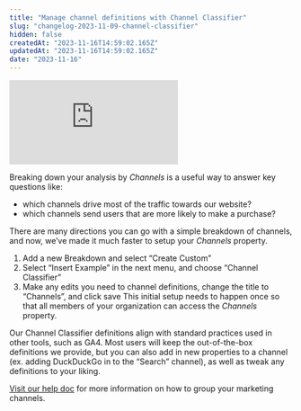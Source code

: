 ```yaml
---
title: "Manage channel definitions with Channel Classifier"
slug: "changelog-2023-11-09-channel-classifier"
hidden: false
createdAt: "2023-11-16T14:59:02.165Z"
updatedAt: "2023-11-16T14:59:02.165Z"
date: "2023-11-16"
---
```


<div style={{position: 'relative', paddingBottom: '64.90384615384616%', height: 0}}>
    <iframe src="https://www.loom.com/embed/0e773e307f574f398e5a3609462cfa01"
        frameBorder="0"
        webkitallowfullscreen="true" mozallowfullscreen="true" allowFullScreen
        style={{position: 'absolute', 'top': 0, 'left': 0, 'width': '100%', 'height': '100%'}}>
    </iframe>
</div>

Breaking down your analysis by *Channels* is a useful way to answer key questions like:

- which channels drive most of the traffic towards our website?
- which channels send users that are more likely to make a purchase?

There are many directions you can go with a simple breakdown of channels, and now, we’ve made it much faster to setup your *Channels* property. 

1. Add a new Breakdown and select “Create Custom”
2. Select “Insert Example” in the next menu, and choose “Channel Classifier”
3. Make any edits you need to channel definitions, change the title to “Channels”, and click save
This initial setup needs to happen once so that all members of your organization can access the *Channels* property. 

Our Channel Classifier definitions align with standard practices used in other tools, such as GA4. Most users will keep the out-of-the-box definitions we provide, but you can also add in new properties to a channel (ex. adding DuckDuckGo in to the “Search” channel), as well as tweak any definitions to your liking.

[Visit our help doc](/docs/features/custom-properties#grouping-marketing-channels) for more information on how to group your marketing channels.
